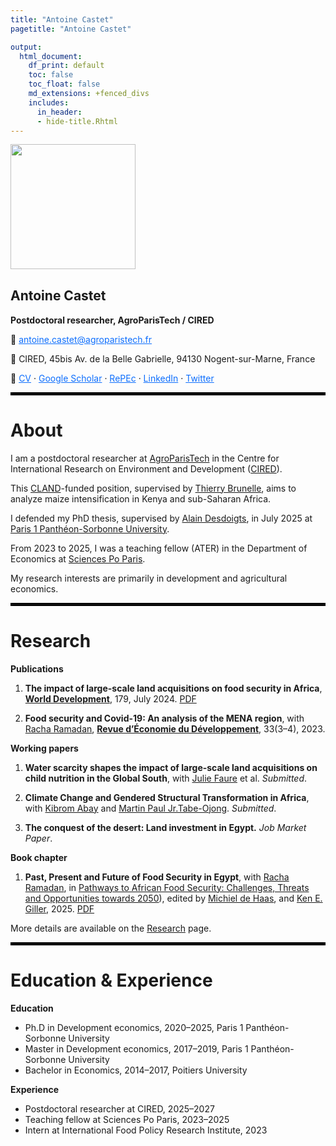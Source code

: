 ```yaml
---
title: "Antoine Castet"
pagetitle: "Antoine Castet"

output:
  html_document:
    df_print: default
    toc: false
    toc_float: false
    md_extensions: +fenced_divs
    includes:
      in_header: 
      - hide-title.Rhtml
---
```


::: {.row .align-items-center}
::: {.col-md-3}
![](Images/pdp.jpg){width=200}
:::
::: {.col-md-9 style="margin-top:30px;"}

# Antoine Castet
**Postdoctoral researcher, AgroParisTech / CIRED**

📧 <a href="mailto:antoine.castet@agroparistech.fr" style="color:#0d6efd;">
antoine.castet@agroparistech.fr
</a>

📍 CIRED, 45bis Av. de la Belle Gabrielle, 94130 Nogent-sur-Marne, France

🔗 <a href="PDF/CV_Antoine_Castet.pdf" style="color:#0d6efd;">CV</a> ·
<a href="https://scholar.google.com/citations?user=PAZtH9YAAAAJ&hl=fr" style="color:#0d6efd;">Google Scholar</a> ·
<a href="https://ideas.repec.org/f/pca1705.html" style="color:#0d6efd;">RePEc</a> ·
<a href="http://www.linkedin.com/in/antoine-castet" style="color:#0d6efd;">LinkedIn</a> ·
<a href="https://x.com/Antoine_Castet" style="color:#0d6efd;">Twitter</a>

:::
:::

<hr style="border: 2px solid black;">

# About

I am a postdoctoral researcher at [AgroParisTech](https://www.agroparistech.fr) in the Centre for International Research on Environment and Development ([CIRED](https://www.centre-cired.fr)).  

This [CLAND](https://cland.lsce.ipsl.fr)-funded position, supervised by [Thierry Brunelle](https://scholar.google.com/citations?user=70WNvUcAAAAJ&hl=fr), aims to analyze maize intensification in Kenya and sub-Saharan Africa.  

I defended my PhD thesis, supervised by [Alain Desdoigts](https://scholar.google.com/citations?user=6c8QzJwAAAAJ&hl=fr), in July 2025 at [Paris 1 Panthéon-Sorbonne University](https://www.pantheonsorbonne.fr/).

From 2023 to 2025, I was a teaching fellow (ATER) in the Department of Economics at [Sciences Po Paris](https://www.sciencespo.fr/fr/).

My research interests are primarily in development and agricultural economics.  

<hr style="border: 2px solid black;">

# Research

**Publications**

1. **The impact of large-scale land acquisitions on food security in Africa**, [**World Development**](https://doi.org/10.1016/j.worlddev.2024.106597), 179, July 2024. [PDF](https://antoinecastet.github.io/Website/1-s2.0-S0305750X24000676-main.pdf)  

2. **Food security and Covid-19: An analysis of the MENA region**, with [Racha Ramadan](https://www.racharamadan.com/), [**Revue d’Économie du Développement**](https://www.cairn.info/revue-d-economie-du-developpement-2023-3-page-29.htm?contenu=article), 33(3–4), 2023.

**Working papers**

1. **Water scarcity shapes the impact of large-scale land acquisitions on child nutrition in the Global South**, with [Julie Faure](https://scholar.google.com.tw/citations?user=S2iiM2kAAAAJ&hl=ja) et al. *Submitted*.  

2. **Climate Change and Gendered Structural Transformation in Africa**, with [Kibrom Abay](https://scholar.google.com/citations?user=-ga5p8UAAAAJ&hl=en) and [Martin Paul Jr.Tabe-Ojong](https://scholar.google.com/citations?user=OwxVewYAAAAJ&hl=en). *Submitted*.  

3. **The conquest of the desert: Land investment in Egypt.** *Job Market Paper*.

**Book chapter**

1. **Past, Present and Future of Food Security in Egypt**, with [Racha Ramadan](https://www.racharamadan.com/), in [Pathways to African Food Security: Challenges, Threats and Opportunities towards 2050](https://www.routledge.com/Pathways-to-African-Food-Security-Challenges-Threats-and-Opportunities-towards-2050/deHaas-Giller/p/book/9781032649658?srsltid=AfmBOoolqrs77yqzKgOg8RmFGkxwCn5Cr-c30_HqrrUXbVyoELnq1QJ5)), edited by [Michiel de Haas](https://scholar.google.com/citations?user=8jBsupsAAAAJ&hl=en), and [Ken E. Giller](https://scholar.google.com/citations?user=yct61VwAAAAJ&hl=fr), 2025. [PDF](https://www.taylorfrancis.com/reader/download/f60b6d2e-a507-4c05-9a2f-cdde9916cbf5/chapter/pdf?context=ubx) 

More details are available on the [Research](research.html) page.

<hr style="border: 2px solid black;">

# Education & Experience

**Education**

- Ph.D in Development economics, 2020–2025, Paris 1 Panthéon-Sorbonne University  
- Master in Development economics, 2017–2019, Paris 1 Panthéon-Sorbonne University  
- Bachelor in Economics, 2014–2017, Poitiers University

**Experience**

- Postdoctoral researcher at CIRED, 2025–2027  
- Teaching fellow at Sciences Po Paris, 2023–2025  
- Intern at International Food Policy Research Institute, 2023